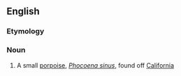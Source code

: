 ==English==

===Etymology===
{{Sp.}}

===Noun===
{{wikipedia}}
{{en-noun}}

# A small [[porpoise]], ''[[Phocoena sinus]]'', found off [[California]]
